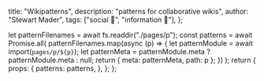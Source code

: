 
  title: "Wikipatterns",
  description: "patterns for collaborative wikis",
  author: "Stewart Mader",
  tags: ["social 👥", "information 🔡"],
};

<PLHead title={meta.title} description={meta.description} />

<PLNav patterns={props.patterns} currentTitle={meta.title} />

<PLMeta
  title={meta.title}
  description={meta.description}
  author={meta.author}
  tags={meta.tags}
/>

<PLLinks>
  <PLLink
    title="Wikipatterns - online book homepage"
    url="https://stewartmader.com/wikipatterns/"
  />
  <PLLink
    title="Wikipatterns (Goodreads)"
    url="https://www.goodreads.com/book/show/2401874.Wikipatterns"
  />
</PLLinks>

  let patternFilenames = await fs.readdir("./pages/p");
  const patterns = await Promise.all(
    patternFilenames.map(async (p) => {
      let patternModule = await import(`pages/p/${p}`);
      let patternMeta = patternModule.meta ? patternModule.meta : null;
      return { meta: patternMeta, path: p };
    })
  );
  return {
    props: {
      patterns: patterns,
    },
  };
};

